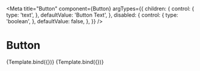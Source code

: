 
<Meta
  title="Button"
  component={Button}
  argTypes={{
    children: {
      control: {
        type: 'text',
      },
      defaultValue: 'Button Text',
    },
    disabled: {
      control: {
        type: 'boolean',
      },
      defaultValue: false,
    },
  }}
/>


# Button

<Canvas>
  <Story name="Default">{Template.bind({})}</Story>
  <Story name="Disabled">{Template.bind({})}</Story>
</Canvas>
